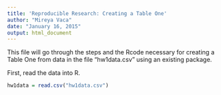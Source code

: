 ```yaml
---
title: 'Reproducible Research: Creating a Table One'
author: "Mireya Vaca"
date: "January 16, 2015"
output: html_document
---
```



This file will go through the steps and the Rcode necessary for creating a Table One from data in the file "hw1data.csv" using an existing package.


First, read the data into R. 

```r
hw1data = read.csv("hw1data.csv")
```
